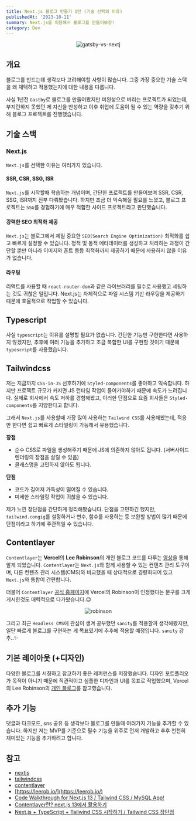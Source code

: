 ```yaml
---
title: Next.js 블로그 만들기 1탄 (기술 선택의 이유)
publishedAt: '2023-10-11'
summary: Next.js를 이용해서 블로그를 만들어보장!
category: Dev
---
```


<p align='center'>
  <img
    src='/blog/img/gatsby-vs-nextjs.jpeg'
    width={800}
    alt='gatsby-vs-nextj'
    priority='true'
  />
</p>

## 개요

블로그를 만드는데 생각보다 고려해야할 사항이 많습니다.
그중 가장 중요한 기술 스택을 왜 채택하고 적용했는지에 대한 내용을 다룹니다.

사실 1년전 `Gastby`로 블로그를 만들어봤지만 미완성으로 버리는 프로젝트가 되었는데,
부지런하지 못했던 제 자신을 반성하고 이후 취업에 도움이 될 수 있는 역량을 갖추기 위해 블로그 프로젝트를 진행했습니다.

## 기술 스택

### Next.js

`Next.js`를 선택한 이유는 여러가지 있습니다.

#### SSR, CSR, SSG, ISR

`Next.js`를 시작할때 학습하는 개념이며, 간단한 프로젝트를 만들어보며 SSR, CSR, SSG, ISR까지 전부 다뤄봤습니다.
하지만 조금 더 익숙해질 필요를 느꼈고, 블로그 프로젝트는 `SSG`를 경험하기에 매우 적합한 사이드 프로젝트라고 판단했습니다.

#### 강력한 SEO 최적화 제공

`Next.js`는 블로그에서 제일 중요한 `SEO(Search Engine Optimization)` 최적화를 쉽고 빠르게 설정할 수 있습니다.
정적 및 동적 메타데이터를 생성하고 처리하는 과정이 간단할 뿐만 아니라 이미지와 폰트 등등 최적화까지 제공하기 때문에 사용하지 않을 이유가 없습니다.

#### 라우팅

리액트를 사용할 때 `react-router-dom`과 같은 라이브러리를 필수로 사용했고 세팅하는 것도 귀찮은 일입니다.
Next.js는 자체적으로 파일 시스템 기반 라우팅을 제공하기 때문에 효율적으로 작업할 수 있습니다.

## Typescript

사실 `typescript`는 이유를 설명할 필요가 없습니다.
간단한 기능만 구현한다면 사용하지 않겠지만, 추후에 여러 기능을 추가하고 조금 복합한 UI를 구현할 것이기 때문에 `typescript`를 사용했습니다.

## Tailwindcss

저는 지금까지 `CSS-in-JS` 선호하기에 `Styled-components`를 좋아하고 익숙합니다.
하지만 프로젝트 규모가 커지면 JS 런타임 작업이 들어가야하기 때문에 속도가 느려집니다.
실제로 회사에서 속도 저하를 경험해봤고, 이러한 단점으로 요즘 회사들은 `Styled-components`를 지양한다고 합니다.

그래서 `Next.js`를 사용할때 가장 많이 사용하는 `Tailwind CSS`를 사용해봤는데, 적응만 한다면 쉽고 빠르게 스타일링이 가능해서 유용했습니다.

**장점**

- 순수 CSS로 파일을 생성해주기 때문에 JS에 의존하지 않아도 됩니다. (서버사이드 렌더링의 장점을 살릴 수 있음)
- 클래스명을 고민하지 않아도 됩니다.

**단점**

- 코드가 길어져 가독성이 떨어질 수 있습니다.
- 미세한 스타일링 작업이 귀찮을 수 있습니다.

제가 느낀 장단점을 간단하게 정리해봤습니다.
단점을 고민하긴 했지만, `tailwind.congig`를 설정하거나 변수, 함수를 사용하는 등 보완할 방법이 많기 때문에 단점이라고 하기에 주관적일 수 있습니다.

## Contentlayer

`Contentlayer`는 **Vercel**의 **Lee Robinson**의 개인 블로그 코드를 다루는 [영상](https://www.youtube.com/watch?v=jeBy4vIBqw0&t=2714s)을 통해 알게 되었습니다.
`Contentlayer`는 `Next.js`와 함께 사용할 수 있는 컨텐츠 관리 도구이며, 다른 컨텐츠 관리 시스템(CMS)와 비교했을 때 상대적으로 경량화되어 있고 `Next.js`와 통합이 간편합니다.

더불어 `Contentlayer` [공식 홈페이지](https://contentlayer.dev/)에 Vercel의 Robinson이 인정했다는 문구를 크게 게시한것도 매력적으로 다가왔습니다.😉

<p align='center'>
  <img src='/blog/img/robinson.png' width={600} alt='robinson' />
</p>

그리고 최근 `Headless CMS`에 관심이 생겨 공부했던 `sanity`를 적용할까 생각해봤지만, 일단 빠르게 블로그를 구현하는 게 목표였기에 추후에 적용할 예정입니다. `sanity` 강추..✨

## 기본 레이아웃 (+디자인)

다양한 블로그를 서칭하고 참고하기 좋은 레퍼런스를 저장했습니다.
디자인 포트폴리오가 목적이 아니기 때문에 직관적이고 심플한 디자인과 UI를 목표로 작업했으며,
Vercel의 Lee Robinson의 [개인 블로그](https://leerob.io/)를 참고했습니다.

## 추가 기능

댓글과 다크모드, sns 공유 등 생각보다 블로그를 만들때 여러가지 기능을 추가할 수 있습니다.
하지만 저는 MVP를 기준으로 필수 기능을 위주로 먼저 개발하고 추후 천천히 재미있는 기능을 추가하려고 합니다.

## 참고

- [nextjs](https://nextjs.org/)
- [tailwindcss](https://tailwindcss.com/)
- [contentlayer](https://contentlayer.dev/)
- [https://leerob.io/](https://leerob.io/)
- [Code Walkthrough for Next.js 13 / Tailwind CSS / MySQL App!](https://www.youtube.com/watch?v=jeBy4vIBqw0&t=2714s)
- [Contentlayer란? next.js 13에서 활용하기](https://velog.io/@boyeon_jeong/Nest.js-getStaticPaths)
- [Next.js + TypeScript + Tailwind CSS 시작하기 / Tailwind CSS 장단점](https://babycoder05.tistory.com/entry/Nextjs-TypeScript-Tailwind-CSS-%EC%8B%9C%EC%9E%91%ED%95%98%EA%B8%B0-Tailwind-CSS-%EC%9E%A5%EB%8B%A8%EC%A0%90)
